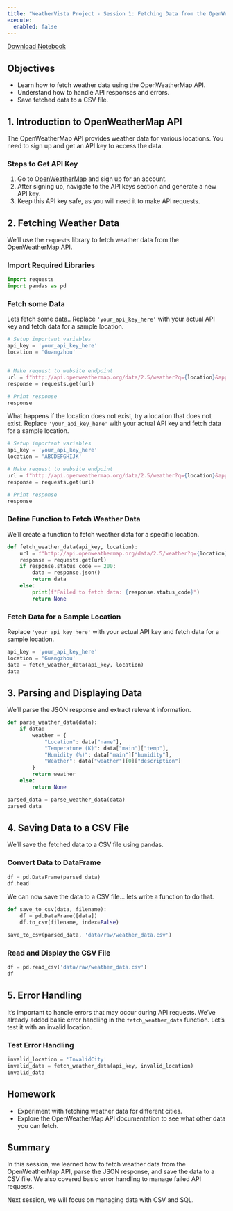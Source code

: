 ---
title: "WeatherVista Project - Session 1: Fetching Data from the OpenWeatherMap API"
execute: 
  enabled: false
---
[Download Notebook](../downloads/01_fetch_data_student.ipynb)


## Objectives
- Learn how to fetch weather data using the OpenWeatherMap API.
- Understand how to handle API responses and errors.
- Save fetched data to a CSV file.

## 1. Introduction to OpenWeatherMap API
The OpenWeatherMap API provides weather data for various locations. You need to sign up and get an API key to access the data.

### Steps to Get API Key
1. Go to [OpenWeatherMap](https://home.openweathermap.org/users/sign_up) and sign up for an account.
2. After signing up, navigate to the API keys section and generate a new API key.
3. Keep this API key safe, as you will need it to make API requests.

## 2. Fetching Weather Data
We'll use the `requests` library to fetch weather data from the OpenWeatherMap API.

### Import Required Libraries


```{python}
import requests
import pandas as pd
```

### Fetch some Data
Lets fetch some data..  Replace `'your_api_key_here'` with your actual API key and fetch data for a sample location.

```{python}
# Setup important variables
api_key = 'your_api_key_here'
location = 'Guangzhou'


# Make request to website endpoint
url = f"http://api.openweathermap.org/data/2.5/weather?q={location}&appid={api_key}"
response = requests.get(url)

# Print response
response
```

What happens if the location does not exist, try a location that does not exist. Replace `'your_api_key_here'` with your actual API key and fetch data for a sample location.

```{python}
# Setup important variables
api_key = 'your_api_key_here'
location = 'ABCDEFGHIJK'

# Make request to website endpoint
url = f"http://api.openweathermap.org/data/2.5/weather?q={location}&appid={api_key}"
response = requests.get(url)

# Print response
response
```

### Define Function to Fetch Weather Data
We'll create a function to fetch weather data for a specific location.

```{python}
def fetch_weather_data(api_key, location):
    url = f"http://api.openweathermap.org/data/2.5/weather?q={location}&appid={api_key}"
    response = requests.get(url)
    if response.status_code == 200:
        data = response.json()
        return data
    else:
        print(f"Failed to fetch data: {response.status_code}")
        return None
```

### Fetch Data for a Sample Location
Replace `'your_api_key_here'` with your actual API key and fetch data for a sample location.

```{python}
api_key = 'your_api_key_here'
location = 'Guangzhou'
data = fetch_weather_data(api_key, location)
data
```

## 3. Parsing and Displaying Data
We'll parse the JSON response and extract relevant information.

```{python}
def parse_weather_data(data):
    if data:
        weather = {
            "Location": data["name"],
            "Temperature (K)": data["main"]["temp"],
            "Humidity (%)": data["main"]["humidity"],
            "Weather": data["weather"][0]["description"]
        }
        return weather
    else:
        return None

parsed_data = parse_weather_data(data)
parsed_data
```

## 4. Saving Data to a CSV File
We'll save the fetched data to a CSV file using pandas.

### Convert Data to DataFrame

```{python}
df = pd.DataFrame(parsed_data)
df.head
```

We can now save the data to a CSV file... lets write a function to do that.

```{python}
def save_to_csv(data, filename):
    df = pd.DataFrame([data])
    df.to_csv(filename, index=False)

save_to_csv(parsed_data, 'data/raw/weather_data.csv')
```

### Read and Display the CSV File

```{python}
df = pd.read_csv('data/raw/weather_data.csv')
df
```

## 5. Error Handling
It's important to handle errors that may occur during API requests. We've already added basic error handling in the `fetch_weather_data` function. Let's test it with an invalid location.

### Test Error Handling

```{python}
invalid_location = 'InvalidCity'
invalid_data = fetch_weather_data(api_key, invalid_location)
invalid_data
```

## Homework
- Experiment with fetching weather data for different cities.
- Explore the OpenWeatherMap API documentation to see what other data you can fetch.

## Summary
In this session, we learned how to fetch weather data from the OpenWeatherMap API, parse the JSON response, and save the data to a CSV file. We also covered basic error handling to manage failed API requests.

Next session, we will focus on managing data with CSV and SQL.